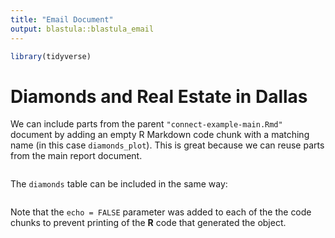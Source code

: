 ```yaml
---
title: "Email Document"
output: blastula::blastula_email
---
```


```r
library(tidyverse)
```

# Diamonds and Real Estate in Dallas

We can include parts from the parent `"connect-example-main.Rmd"` document by adding an empty R Markdown code chunk with a matching name (in this case `diamonds_plot`). This is great because we can reuse parts from the main report document.

```r
```

The `diamonds` table can be included in the same way:

```r
```

Note that the `echo = FALSE` parameter was added to each of the the code chunks to prevent printing of the **R** code that generated the object.
